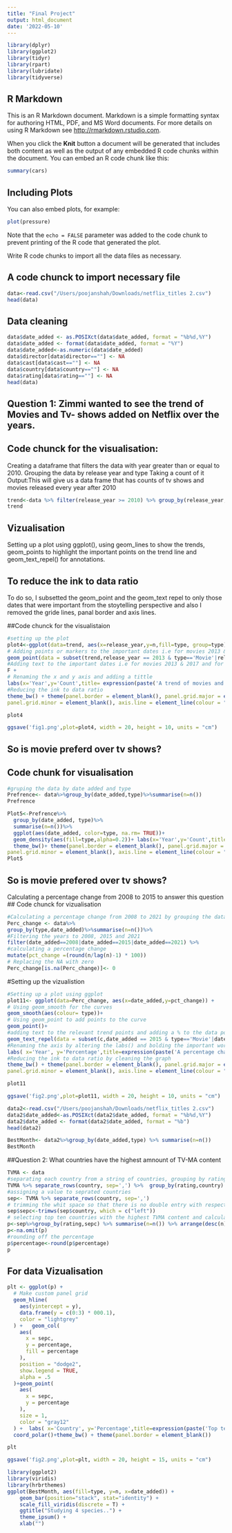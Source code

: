 ```yaml
---
title: "Final Project"
output: html_document
date: '2022-05-10'
---
```


```r
library(dplyr)
library(ggplot2)
library(tidyr)
library(rpart)
library(lubridate)
library(tidyverse)
```

## R Markdown

This is an R Markdown document. Markdown is a simple formatting syntax for authoring HTML, PDF, and MS Word documents. For more details on using R Markdown see <http://rmarkdown.rstudio.com>.

When you click the **Knit** button a document will be generated that includes both content as well as the output of any embedded R code chunks within the document. You can embed an R code chunk like this:

```r
summary(cars)
```

## Including Plots

You can also embed plots, for example:

```r
plot(pressure)
```

Note that the `echo = FALSE` parameter was added to the code chunk to prevent printing of the R code that generated the plot.

Write R code chunks to import all the data files as necessary.

## A code chunck to import necessary file
```r
data<-read.csv("/Users/poojanshah/Downloads/netflix_titles 2.csv")
head(data)

```

## Data cleaning
```r
data$date_added <- as.POSIXct(data$date_added, format = "%b%d,%Y")
data$date_added <- format(data$date_added, format = "%Y")
data$date_added<-as.numeric(data$date_added)
data$director[data$director==""] <- NA
data$cast[data$cast==""] <- NA
data$country[data$country==""] <- NA
data$rating[data$rating==""] <- NA
head(data)
```


## Question 1: Zimmi wanted to see the trend of Movies and Tv- shows added on Netflix over the years.

## Code chunck for the visualisation:
Creating a dataframe that filters the data with year greater than or equal to 2010. 
Grouping the data by release year and type 
Taking a count of it 
Output:This will give us a data frame that has counts of tv shows and movies released every year after 2010
```r
trend<-data %>% filter(release_year >= 2010) %>% group_by(release_year,type) %>% count() 
trend
```
## Vizualisation
Setting up a plot using ggplot(), using geom_lines to show the trends, geom_points to highlight the important points on the trend line and geom_text_repel() for annotations.

## To reduce the ink to data ratio
To do so, I subsetted the geom_point and the geom_text repel to only those dates that were important from the stoytelling perspective and also I removed the gride lines, panal border and axis lines. 

##Code chunck for the visualistaion

```r
#setting up the plot
plot4<-ggplot(data=trend, aes(x=release_year,y=n,fill=type, group=type)) + geom_line( aes(color=type)) + 
# Adding points or markers to the important dates i.e for movies 2013 & 2017 and for tv show 2013 & 2020
geom_point(data = subset(trend,release_year == 2013 & type=='Movie'|release_year == 2017 & type=='Movie'|release_year == 2013 & type=='TV Show'|release_year == 2020 & type=='TV Show')) + 
#Adding text to the important dates i.e for movies 2013 & 2017 and for tv show 2013 & 2020
F +
# Renaming the x and y axis and adding a tittle
labs(x='Year',y='Count',title= expression(paste('A trend of movies and tv shows ', italic(bold('released' )), ' on Netflix over the years'))) + 
#Reducing the ink to data ratio
theme_bw() + theme(panel.border = element_blank(), panel.grid.major = element_blank(),
panel.grid.minor = element_blank(), axis.line = element_line(colour = "black"))

plot4

ggsave('fig1.png',plot=plot4, width = 20, height = 10, units = "cm")
```
## So is movie preferd over tv shows?
## Code chunk for visualisation
```r
#gruping the data by date added and type 
Prefrence<- data%>%group_by(date_added,type)%>%summarise(n=n())
Prefrence
```
```r
Plot5<-Prefrence%>%
  group_by(date_added, type)%>%
  summarise(n=n())%>% 
  ggplot(aes(date_added, color=type, na.rm= TRUE))+
  geom_density(aes(fill=type,alpha=0.2))+ labs(x='Year',y='Count',title=('A trend of movies and TV shows'~bold ('relesed on Netflix over the year')))
  theme_bw()+ theme(panel.border = element_blank(), panel.grid.major = element_blank(),
panel.grid.minor = element_blank(), axis.line = element_line(colour = "black"))
Plot5
```
## So is movie prefered over tv shows?
Calculating a percentage change from 2008 to 2015 to answer this question
## Code chunck for vizualisation
```r
#Calculating a percentage change from 2008 to 2021 by grouping the data by date added and type
Perc_change <- data%>%
group_by(type,date_added)%>%summarise(n=n())%>%
#Filtering the years to 2008, 2015 and 2021
filter(date_added==2008|date_added==2015|date_added==2021) %>% 
#calculating a percentage change
mutate(pct_change =(round(n/lag(n)-1) * 100))
# Replacing the NA with zero
Perc_change[is.na(Perc_change)]<- 0 
```
#Setting up the vizualistion
```r
#Setting up a plot using ggplot
plot11<- ggplot(data=Perc_change, aes(x=date_added,y=pct_change)) +
# Using geom_smooth for the curves
geom_smooth(aes(colour= type))+ 
# Using geom_point to add points to the curve
geom_point()+
#adding text to the relevant trend points and adding a % to the data points 
geom_text_repel(data = subset(c,date_added == 2015 & type=='Movie'|date_added == 2021 & type=='Movie'|date_added == 2015 & type=='TV Show'|date_added == 2021 & type=='TV Show'), mapping = aes(label =paste0(pct_change,"%")))+
#Renaming the axis by altering the labs() and bolding the important words in title
labs( x='Year', y='Percentage',title=expression(paste('A percentage change in movies and tv shows ', italic(bold('added' )), ' on Netflix from 2008 to 2021')))+ 
#Reducing the ink to data ratio by cleaning the graph
theme_bw() + theme(panel.border = element_blank(), panel.grid.major = element_blank(),
panel.grid.minor = element_blank(), axis.line = element_line(colour = "black"))

plot11

ggsave('fig2.png',plot=plot11, width = 20, height = 10, units = "cm")
```
```r
data2<-read.csv("/Users/poojanshah/Downloads/netflix_titles 2.csv")
data2$date_added<-as.POSIXct(data2$date_added, format = "%b%d,%Y")
data2$date_added <- format(data2$date_added, format = "%b")
head(data2)
```
```r
BestMonth<- data2%>%group_by(date_added,type) %>% summarise(n=n()) 
BestMonth
```
##Question 2: What countries have the highest amnount of TV-MA content

```r
TVMA <- data
#separating each country from a string of countries, grouping by rating and country, filtering the TV-MA, arranging in descending order and omitting all the na values 
TVMA %>% separate_rows(country, sep=',') %>%  group_by(rating,country) %>% summarise(n=n()) %>% arrange(desc(n))%>% filter(rating=='TV-MA') %>% na.omit(TVMA) 
#assigning a value to seprated countries
sep<- TVMA %>% separate_rows(country, sep=',')
# trimming the whit space so that there is no double entry with respect to countries
sep$sepc<-trimws(sep$country, which = c("left"))
# selecting top ten countries with the highest TVMA content and calculating a percentage
p<-sep%>%group_by(rating,sepc) %>% summarise(n=n()) %>% arrange(desc(n))%>% filter(rating=='TV-MA') %>% slice(1:10) %>% mutate(percentage=n/sum(n)*100) p$sepc[p$sepc==""]<- NA
p<-na.omit(p)
#rounding off the percentage
p$percentage<-round(p$percentage)
p
```
## For data Vizualisation

```r
plt <- ggplot(p) +
  # Make custom panel grid
  geom_hline(
    aes(yintercept = y), 
    data.frame(y = c(0:3) * 000.1),
    color = "lightgrey"
  ) +   geom_col(
    aes(
      x = sepc,
      y = percentage,
      fill = percentage
    ),
    position = "dodge2",
    show.legend = TRUE,
    alpha = .5
  )+geom_point(
    aes(
      x = sepc,
      y = percentage
    ),
    size = 1,
    color = "gray12"
  ) +  labs( x='Country', y='Percentage',title=expression(paste('Top ten countries with ', italic(bold('highest' )), ' TV MA count')))+
  coord_polar()+theme_bw() + theme(panel.border = element_blank())

plt

ggsave('fig2.png',plot=plt, width = 20, height = 15, units = "cm")
```
```r
library(ggplot2)
library(viridis)
library(hrbrthemes)
ggplot(BestMonth, aes(fill=type, y=n, x=date_added)) + 
    geom_bar(position="stack", stat="identity") +
    scale_fill_viridis(discrete = T) +
    ggtitle("Studying 4 species..") +
    theme_ipsum() +
    xlab("")
```